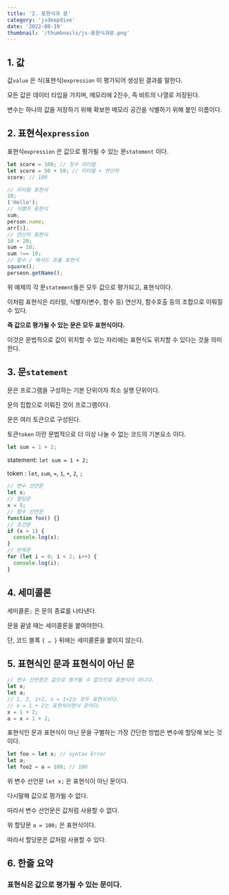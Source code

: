 ```yaml
---
title: '2. 표현식과 문'
category: 'jsdeepdive'
date: '2022-08-19'
thumbnail: '/thumbnails/js-표현식과문.png'
---
```


## 1. 값

값`value` 은 식(표현식)`expression` 이 평가되어 생성된 결과를 말한다.

모든 값은 데이터 타입을 가지며, 메모리에 2진수, 즉 비트의 나열로 저장된다.

변수는 하나의 값을 저장하기 위해 확보한 메모리 공간을 식별하기 위해 붙인 이름이다.

## 2. 표현식`expression`

표현식`expression` 은 값으로 평가될 수 있는 문`statement` 이다.

```js
let score = 100; // 정수 리터럴
let score = 50 + 50; // 리터럴 + 연산자
score; // 100

// 리터럴 표현식
10;
('Hello');
// 식별자 표현식
sum;
person.name;
arr[1];
// 연산자 표현식
10 + 20;
sum = 10;
sum !== 10;
// 함수 / 메서드 호출 표현식
square();
perseon.getName();
```

위 예제의 각 문`statement`들은 모두 값으로 평가되고, 표현식이다.

이처럼 표현식은 리터럴, 식별자(변수, 함수 등) 연산자, 함수호출 등의 조합으로 이뤄질 수 있다.

**즉 값으로 평가될 수 있는 문은 모두 표현식이다.**

이것은 문법적으로 값이 위치할 수 있는 자리에는 표현식도 위치할 수 있다는 것을 의미한다.

## 3. 문`statement`

문은 프로그램을 구성하는 기본 단위이자 최소 실행 단위이다.

문의 집합으로 이뤄진 것이 프로그램이다.

문은 여러 토큰으로 구성된다.

토큰`token` 이란 문법적으로 더 이상 나눌 수 없는 코드의 기본요소 이다.

```js
let sum = 1 + 2;
```

statement: `let sum = 1 + 2;`

token : `let`, `sum`, `=`, `1`, `+`, `2`, `;`

```js
// 변수 선언문
let x;
// 할당문
x = 5;
// 함수 선언문
function foo() {}
// 조건문
if (x > 1) {
  console.log(x);
}
// 반복문
for (let i = 0; i < 2; i++) {
  console.log(i);
}
```

## 4. 세미콜론

세미콜론`;` 은 문의 종료를 나타낸다.

문을 끝낼 때는 세미콜론을 붙여야한다.

단, 코드 블록 `{ … }` 뒤에는 세미콜론을 붙이지 않는다.

## 5. 표현식인 문과 표현식이 아닌 문

```js
// 변수 선언문은 값으로 평가될 수 없으므로 표현식이 아니다.
let x;
let a;
// 1, 2, 1+2, x = 1+2는 모두 표현식이다.
// x = 1 + 2는 표현식이면서 문이다.
x = 1 + 2;
a = x = 1 + 2;
```

표현식인 문과 표현식이 아닌 문을 구별하는 가장 간단한 방법은 변수에 할당해 보는 것이다.

```js
let foo = let x; // syntax Error
let a;
let foo2 = a = 100; // 100
```

위 변수 선언문 `let x;` 은 표현식이 아닌 문이다.

다시말해 값으로 평가될 수 없다.

따라서 변수 선언문은 값처럼 사용할 수 없다.

위 할당문 `a = 100;` 은 표현식이다.

따라서 할당문은 값처럼 사용할 수 있다.

## 6. 한줄 요약

### **표현식은 값으로 평가될 수 있는 문이다.**
